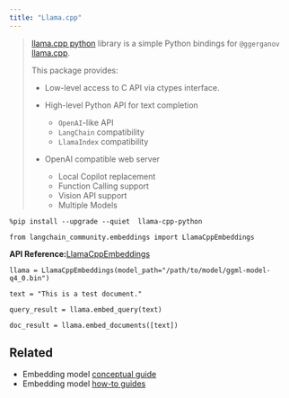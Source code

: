 ```yaml
---
title: "Llama.cpp"
---
```


> [llama.cpp python](https://github.com/abetlen/llama-cpp-python) library is a simple Python bindings for `@ggerganov` [llama.cpp](https://github.com/ggerganov/llama.cpp).
>
> This package provides:
>
> * Low-level access to C API via ctypes interface.
>
> * High-level Python API for text completion
>
>   * `OpenAI`-like API
>   * `LangChain` compatibility
>   * `LlamaIndex` compatibility
>
> * OpenAI compatible web server
>
>   * Local Copilot replacement
>   * Function Calling support
>   * Vision API support
>   * Multiple Models

```
%pip install --upgrade --quiet  llama-cpp-python
```

```
from langchain_community.embeddings import LlamaCppEmbeddings
```

**API Reference:**[LlamaCppEmbeddings](https://python.langchain.com/api_reference/community/embeddings/langchain_community.embeddings.llamacpp.LlamaCppEmbeddings.html)

```
llama = LlamaCppEmbeddings(model_path="/path/to/model/ggml-model-q4_0.bin")
```

```
text = "This is a test document."
```

```
query_result = llama.embed_query(text)
```

```
doc_result = llama.embed_documents([text])
```

## Related

* Embedding model [conceptual guide](/oss/concepts/embedding_models)
* Embedding model [how-to guides](/oss/how_to/#embedding-models)
